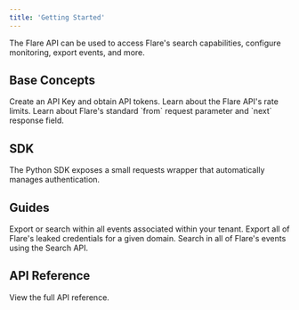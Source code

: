 ```yaml
---
title: 'Getting Started'
---
```


The Flare API can be used to access Flare's search capabilities, configure monitoring, export events, and more.

## Base Concepts

<CardGroup cols={2}>

  <Card title="Authentication" icon="key" href="/concepts/authentication">
    Create an API Key and obtain API tokens.
  </Card>

  <Card title="Rate Limits" icon="gauge-high" href="/concepts/rate-limits">
    Learn about the Flare API's rate limits.
  </Card>

  <Card title="Paging" icon="scroll" href="/concepts/paging">
    Learn about Flare's standard `from` request parameter and `next` response field.
  </Card>

</CardGroup>

## SDK

<CardGroup cols={2}>

  <Card title="Python SDK" icon="toolbox" href="/sdk/python">
    The Python SDK exposes a small requests wrapper
    that automatically manages authentication.
  </Card>

</CardGroup>

## Guides

<CardGroup cols={2}>

  <Card title="List Events Within a Tenant" icon="list" href="/guides/tenant-events">
    Export or search within all events associated within your tenant.
  </Card>

  <Card title="Exporting a Domain's Credentials" icon="passport" href="/guides/credentials-export-domain">
    Export all of Flare's leaked credentials for a given domain.
  </Card>

  <Card title="Global Search" icon="magnifying-glass" href="/guides/global-search">
    Search in all of Flare's events using the Search API.
  </Card>

</CardGroup>

## API Reference

<CardGroup cols={2}>
  <Card title="Endpoint References" icon="code" href="/api-reference">
    View the full API reference.
  </Card>
</CardGroup>

